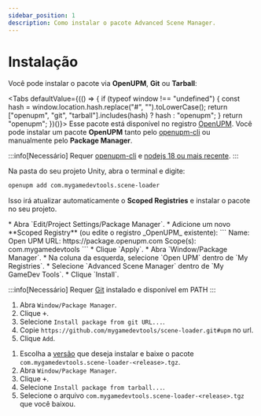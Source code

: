 ```yaml
---
sidebar_position: 1
description: Como instalar o pacote Advanced Scene Manager.
---
```



# Instalação

Você pode instalar o pacote via **OpenUPM**, **Git** ou **Tarball**:

<Tabs defaultValue={(() => {
          if (typeof window !== "undefined") {
              const hash = window.location.hash.replace("#", "").toLowerCase();
              return ["openupm", "git", "tarball"].includes(hash) ? hash : "openupm";
          }
          return "openupm";
      })()}>
<TabItem value="openupm" label="OpenUPM" default>
Esse pacote está disponível no registro [OpenUPM](https://openupm.com/packages/com.mygamedevtools.scene-loader).
Você pode instalar um pacote **OpenUPM** tanto pelo [openupm-cli](https://github.com/openupm/openupm-cli) ou manualmente pelo **Package Manager**.

<Tabs>
<TabItem value="openupm-cli" label="openupm-cli" default>

:::info[Necessário]
Requer [openupm-cli](https://github.com/openupm/openupm-cli) e [nodejs 18 ou mais recente](https://nodejs.org/en/download/).
:::

Na pasta do seu projeto Unity, abra o terminal e digite:

```sh
openupm add com.mygamedevtools.scene-loader
```

Isso irá atualizar automaticamente o **Scoped Registries** e instalar o pacote no seu projeto.
</TabItem>

<TabItem value="manually" label="Package Manager">
* Abra `Edit/Project Settings/Package Manager`.
* Adicione um novo **Scoped Registry** (ou edite o registro _OpenUPM_ existente):
    ```
    Name: Open UPM
    URL: https://package.openupm.com
    Scope(s): com.mygamedevtools
    ```
* Clique `Apply`.
* Abra `Window/Package Manager`.
* Na coluna da esquerda, selecione `Open UPM` dentro de `My Registries`.
* Selecione `Advanced Scene Manager` dentro de `My GameDev Tools`.
* Clique `Install`.
</TabItem>
</Tabs>

</TabItem>

<TabItem value="git" label="Git">

:::info[Necessário]
Requer [Git](https://git-scm.com/) instalado e disponível em PATH
:::

1. Abra `Window/Package Manager`.
2. Clique <kbd>+</kbd>.
3. Selecione `Install package from git URL...`.
4. Copie `https://github.com/mygamedevtools/scene-loader.git#upm` no url.
5. Clique `Add`.
</TabItem>

<TabItem value="tarball" label="Tarball">

1. Escolha a [versão](https://github.com/mygamedevtools/scene-loader/releases) que deseja instalar e baixe o pacote `com.mygamedevtools.scene-loader-<release>.tgz`.
2. Abra `Window/Package Manager`.
3. Clique <kbd>+</kbd>.
4. Selecione `Install package from tarball...`.
5. Selecione o arquivo `com.mygamedevtools.scene-loader-<release>.tgz` que você baixou.
</TabItem>
</Tabs>